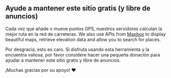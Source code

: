 <script>
</script>

## <HeartHandshake size="18" class="mr-1 inline-block align-baseline" /> Ayude a mantener este sitio gratis (y libre de anuncios)

Cada vez que añade o mueve puntos GPS, nuestros servidores calculan la mejor ruta en la red de carreteras.
We also use APIs from <a href="https://mapbox.com" target="_blank">Mapbox</a> to display beautiful maps, retrieve elevation data and allow you to search for places.

Por desgracia, esto es caro.
Si disfruta usando esta herramienta y la encuentra valiosa, por favor considere hacer una pequeña donación para ayudar a mantener este sitio gratis y libre de anuncios.

¡Muchas gracias por su apoyo! ❤️
